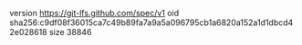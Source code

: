 version https://git-lfs.github.com/spec/v1
oid sha256:c9df08f36015ca7c49b89fa7a9a5a096795cb1a6820a152a1d1dbcd42e028618
size 38846
